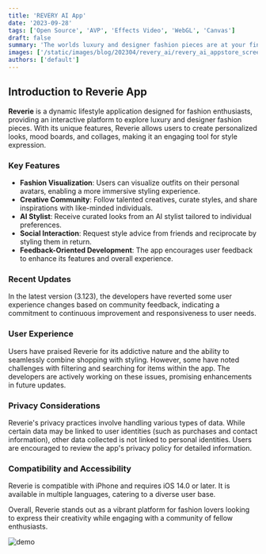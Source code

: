 ```yaml
---
title: 'REVERY AI App'
date: '2023-09-28'
tags: ['Open Source', 'AVP', 'Effects Video', 'WebGL', 'Canvas']
draft: false
summary: 'The worlds luxury and designer fashion pieces are at your fingertips....'
images: ['/static/images/blog/202304/revery_ai/revery_ai_appstore_screenshot_02.png']
authors: ['default']
---
```


## Introduction to Reverie App

**Reverie** is a dynamic lifestyle application designed for fashion enthusiasts, providing an interactive platform to explore luxury and designer fashion pieces. With its unique features, Reverie allows users to create personalized looks, mood boards, and collages, making it an engaging tool for style expression.

### Key Features

- **Fashion Visualization**: Users can visualize outfits on their personal avatars, enabling a more immersive styling experience.
- **Creative Community**: Follow talented creatives, curate styles, and share inspirations with like-minded individuals.
- **AI Stylist**: Receive curated looks from an AI stylist tailored to individual preferences.
- **Social Interaction**: Request style advice from friends and reciprocate by styling them in return.
- **Feedback-Oriented Development**: The app encourages user feedback to enhance its features and overall experience.

### Recent Updates

In the latest version (3.123), the developers have reverted some user experience changes based on community feedback, indicating a commitment to continuous improvement and responsiveness to user needs.

### User Experience

Users have praised Reverie for its addictive nature and the ability to seamlessly combine shopping with styling. However, some have noted challenges with filtering and searching for items within the app. The developers are actively working on these issues, promising enhancements in future updates.

### Privacy Considerations

Reverie's privacy practices involve handling various types of data. While certain data may be linked to user identities (such as purchases and contact information), other data collected is not linked to personal identities. Users are encouraged to review the app's privacy policy for detailed information.

### Compatibility and Accessibility

Reverie is compatible with iPhone and requires iOS 14.0 or later. It is available in multiple languages, catering to a diverse user base.

Overall, Reverie stands out as a vibrant platform for fashion lovers looking to express their creativity while engaging with a community of fellow enthusiasts.

![demo](/static/images/blog/202304/revery_ai/revery_ai_appstore_screenshot.png)
